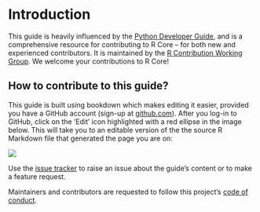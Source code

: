 # Introduction

This guide is heavily influenced by the [Python Developer Guide](https://devguide.python.org/), and is a comprehensive resource for contributing to R Core – for both new and experienced contributors. It is maintained by the [R Contribution Working Group](https://forwards.github.io/rcontribution/working-group). We welcome your contributions to R Core!

## How to contribute to this guide? {-}

This guide is built using bookdown which makes editing it easier, provided you have a GitHub account (sign-up at [github.com](https://github.com/)). After you log-in to GitHub, click on the ‘Edit’ icon highlighted with a red ellipse in the image below. This will take you to an editable version of the the source R Markdown file that generated the page you are on:

![](https://user-images.githubusercontent.com/28556616/122679827-03314a80-d20a-11eb-9714-06ae588127f0.png)

Use the [issue tracker](https://github.com/forwards/rdevguide/issues) to raise an issue about the guide’s content or to make a feature request.

Maintainers and contributors are requested to follow this project's [code of conduct](https://github.com/forwards/rdevguide/blob/master/CONDUCT.md).


